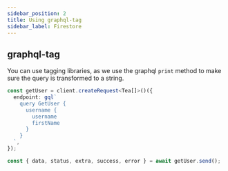```yaml
---
sidebar_position: 2
title: Using graphql-tag
sidebar_label: Firestore
---
```


## graphql-tag

You can use tagging libraries, as we use the graphql `print` method to make sure the query is transformed to a string.

```ts
const getUser = client.createRequest<Tea[]>()({
  endpoint: gql`
    query GetUser {
      username {
        username
        firstName
      }
    }
  `,
});

const { data, status, extra, success, error } = await getUser.send();
```
